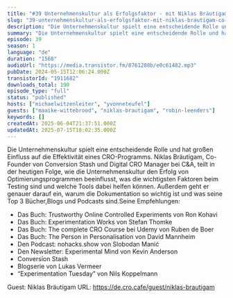 ```yaml
---
title: "#39 Unternehmenskultur als Erfolgsfaktor - mit Niklas Bräutigam Co-Founder von Conversion Stash"
slug: "39-unternehmenskultur-als-erfolgsfaktor-mit-niklas-brautigam-co-founder-von-conversion-stash"
description: "Die Unternehmenskultur spielt eine entscheidende Rolle und hat großen Einfluss auf die Effektivität eines CRO-Programms. Niklas Bräutigam, Co-Founder von Conversion Stash und Digital CRO Manager bei C&A, teilt in der heutigen Folge, wie die Unternehmenskultur den Erfolg von Optimierungsprogrammen beeinflusst, was die wichtigsten Faktoren beim Testing sind und welche Tools dabei helfen können. Außerdem geht er genauer darauf ein, warum die Dokumentation so wichtig ist und was seine Top 3 Bücher,Blogs und Podcasts sind.Seine Empfehlungen:\n\n- Das Buch: Trustworthy Online Controlled Experiments von Ron Kohavi\n- Das Buch: Experimentation Works von Stefan Thomke\n- Das Buch: The complete CRO Course bei Udemy von Ruben de Boer\n- Das Buch: The Person in Personalisation von David Mannheim\n- Den Podcast: nohacks.show von Slobodan Manić\n- Den Newsletter: Experimental Mind von Kevin Anderson\n- Conversion Stash\n- Blogserie von Lukas Vermeer\n- “Experimentation Tuesday” von Nils Koppelmann\n\n Guest: Niklas Bräutigam URL: https://de.cro.cafe/guest/niklas-brautigam"
summary: "Die Unternehmenskultur spielt eine entscheidende Rolle und hat großen Einfluss auf die Effektivität eines CRO-Programms. Niklas Bräutigam, Co-Founder von Conversion Stash und Digital CRO Manager bei C&A, teilt in der heutigen Folge, wie die Unternehmenskultur den Erfolg von Optimierungsprogrammen beeinflusst, was die wichtigsten Faktoren beim Testing sind und welche Tools dabei helfen können. Außerdem geht er genauer darauf ein, warum die Dokumentation so wichtig ist und was seine Top 3 Bücher,Blogs und Podcasts sind.Seine Empfehlungen:Das Buch: Trustworthy Online Controlled Experiments von Ron KohaviDas Buch: Experimentation Works von Stefan ThomkeDas Buch: The complete CRO Course bei Udemy von Ruben de BoerDas Buch: The Person in Personalisation von David MannheimDen Podcast: nohacks.show von Slobodan ManićDen Newsletter: Experimental Mind von Kevin AndersonConversion StashBlogserie von Lukas Vermeer“Experimentation Tuesday” von Nils Koppelmann Guest: Niklas Bräutigam URL: https://de.cro.cafe/guest/niklas-brautigam"
episode: 39
season: 1
language: "de"
duration: "1568"
audioUrl: "https://media.transistor.fm/0761208b/e0c61482.mp3"
pubDate: 2024-05-15T12:06:24.000Z
transistorId: "1911682"
downloads_total: 190
episode_type: "full"
status: "published"
hosts: ["michaelwitzenleiter", "yvonneteufel"]
guests: ["maaike-wittebrood", "niklas-brautigam", "robin-leenders"]
keywords: []
createdAt: 2025-06-04T21:37:51.000Z
updatedAt: 2025-07-15T18:02:35.000Z
---
```


Die Unternehmenskultur spielt eine entscheidende Rolle und hat großen Einfluss auf die Effektivität eines CRO-Programms. Niklas Bräutigam, Co-Founder von Conversion Stash und Digital CRO Manager bei C&A, teilt in der heutigen Folge, wie die Unternehmenskultur den Erfolg von Optimierungsprogrammen beeinflusst, was die wichtigsten Faktoren beim Testing sind und welche Tools dabei helfen können. Außerdem geht er genauer darauf ein, warum die Dokumentation so wichtig ist und was seine Top 3 Bücher,Blogs und Podcasts sind.Seine Empfehlungen:

- Das Buch: Trustworthy Online Controlled Experiments von Ron Kohavi
- Das Buch: Experimentation Works von Stefan Thomke
- Das Buch: The complete CRO Course bei Udemy von Ruben de Boer
- Das Buch: The Person in Personalisation von David Mannheim
- Den Podcast: nohacks.show von Slobodan Manić
- Den Newsletter: Experimental Mind von Kevin Anderson
- Conversion Stash
- Blogserie von Lukas Vermeer
- “Experimentation Tuesday” von Nils Koppelmann

 Guest: Niklas Bräutigam URL: https://de.cro.cafe/guest/niklas-brautigam
